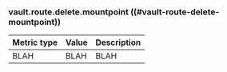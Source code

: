 ### vault.route.delete.mountpoint ((#vault-route-delete-mountpoint))

Metric type | Value | Description
----------- | ----- | -----------
BLAH     | BLAH    | BLAH